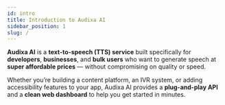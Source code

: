 ---
id: intro
title: Introduction to Audixa AI
sidebar_position: 1
slug: /
---




**Audixa AI** is a **text-to-speech (TTS) service** built specifically for **developers**, **businesses**, and **bulk users** who want to generate speech at **super affordable prices** — without compromising on quality or speed.

Whether you’re building a content platform, an IVR system, or adding accessibility features to your app, Audixa AI provides a **plug-and-play API** and a **clean web dashboard** to help you get started in minutes.

